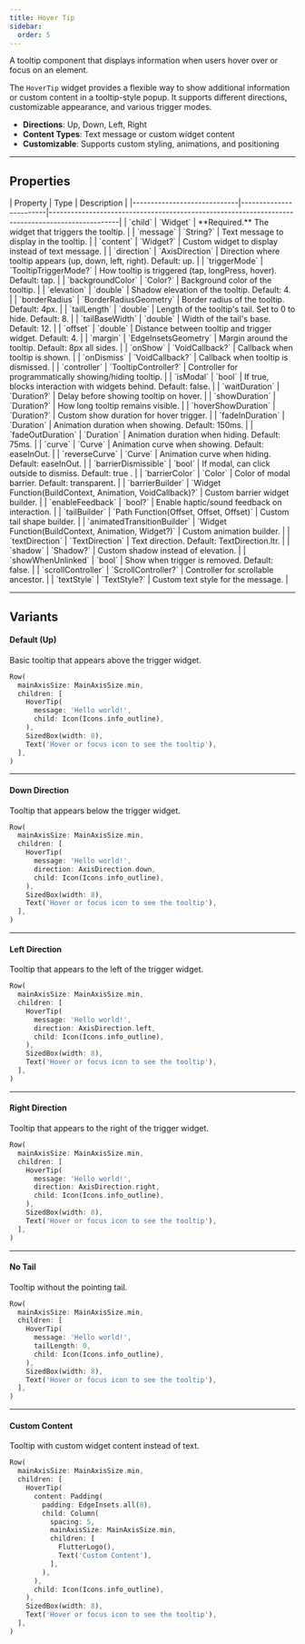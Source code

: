 ```yaml
---
title: Hover Tip
sidebar:
  order: 5
---
```



A tooltip component that displays information when users hover over or focus on an element.

The `HoverTip` widget provides a flexible way to show additional information or custom content in a tooltip-style popup. It supports different directions, customizable appearance, and various trigger modes.

- **Directions**: Up, Down, Left, Right
- **Content Types**: Text message or custom widget content
- **Customizable**: Supports custom styling, animations, and positioning

---

## Properties

<div class="docs-table">
| Property                    | Type                   | Description                                                                                     |
|-----------------------------|------------------------|-------------------------------------------------------------------------------------------------|
| `child`                     | `Widget`               | **Required.** The widget that triggers the tooltip.                                              |
| `message`                   | `String?`              | Text message to display in the tooltip.                                                          |
| `content`                   | `Widget?`              | Custom widget to display instead of text message.                                                |
| `direction`                 | `AxisDirection`        | Direction where tooltip appears (up, down, left, right). Default: up.                            |
| `triggerMode`               | `TooltipTriggerMode?`  | How tooltip is triggered (tap, longPress, hover). Default: tap.                                  |
| `backgroundColor`           | `Color?`               | Background color of the tooltip.                                                                 |
| `elevation`                 | `double`               | Shadow elevation of the tooltip. Default: 4.                                                     |
| `borderRadius`              | `BorderRadiusGeometry` | Border radius of the tooltip. Default: 4px.                                                      |
| `tailLength`                | `double`               | Length of the tooltip's tail. Set to 0 to hide. Default: 8.                                      |
| `tailBaseWidth`             | `double`               | Width of the tail's base. Default: 12.                                                           |
| `offset`                    | `double`               | Distance between tooltip and trigger widget. Default: 4.                                         |
| `margin`                    | `EdgeInsetsGeometry`   | Margin around the tooltip. Default: 8px all sides.                                               |
| `onShow`                    | `VoidCallback?`        | Callback when tooltip is shown.                                                                  |
| `onDismiss`                 | `VoidCallback?`        | Callback when tooltip is dismissed.                                                              |
| `controller`                | `TooltipController?`   | Controller for programmatically showing/hiding tooltip.                                          |
| `isModal`                   | `bool`                 | If true, blocks interaction with widgets behind. Default: false.                                 |
| `waitDuration`              | `Duration?`            | Delay before showing tooltip on hover.                                                           |
| `showDuration`              | `Duration?`            | How long tooltip remains visible.                                                                |
| `hoverShowDuration`         | `Duration?`            | Custom show duration for hover trigger.                                                          |
| `fadeInDuration`            | `Duration`             | Animation duration when showing. Default: 150ms.                                                 |
| `fadeOutDuration`           | `Duration`             | Animation duration when hiding. Default: 75ms.                                                   |
| `curve`                     | `Curve`                | Animation curve when showing. Default: easeInOut.                                                |
| `reverseCurve`              | `Curve`                | Animation curve when hiding. Default: easeInOut.                                                 |
| `barrierDismissible`        | `bool`                 | If modal, can click outside to dismiss. Default: true .                                          |
| `barrierColor`              | `Color`                | Color of modal barrier. Default: transparent.                                                    |
| `barrierBuilder`            | `Widget Function(BuildContext, Animation<double>, VoidCallback)?` | Custom barrier widget builder.                        |
| `enableFeedback`            | `bool?`                | Enable haptic/sound feedback on interaction.                                                     |
| `tailBuilder`               | `Path Function(Offset, Offset, Offset)` | Custom tail shape builder.                                                      |
| `animatedTransitionBuilder` | `Widget Function(BuildContext, Animation<double>, Widget?)` | Custom animation builder.                                   |
| `textDirection`             | `TextDirection`        | Text direction. Default: TextDirection.ltr.                                                      |
| `shadow`                    | `Shadow?`              | Custom shadow instead of elevation.                                                              |
| `showWhenUnlinked`          | `bool`                 | Show when trigger is removed. Default: false.                                                    |
| `scrollController`          | `ScrollController?`    | Controller for scrollable ancestor.                                                              |
| `textStyle`                 | `TextStyle?`           | Custom text style for the message.                                                         |

</div>

---

## Variants

#### Default (Up)
Basic tooltip that appears above the trigger widget.

<Preview src="hover-tip?style=up">

```dart
Row(
  mainAxisSize: MainAxisSize.min,
  children: [
    HoverTip(
      message: 'Hello world!',
      child: Icon(Icons.info_outline),
    ),
    SizedBox(width: 8),
    Text('Hover or focus icon to see the tooltip'),
  ],
)
```

</Preview>

---

#### Down Direction
Tooltip that appears below the trigger widget.

<Preview src="hover-tip?style=down">

```dart
Row(
  mainAxisSize: MainAxisSize.min,
  children: [
    HoverTip(
      message: 'Hello world!',
      direction: AxisDirection.down,
      child: Icon(Icons.info_outline),
    ),
    SizedBox(width: 8),
    Text('Hover or focus icon to see the tooltip'),
  ],
)
```

</Preview>

---

#### Left Direction
Tooltip that appears to the left of the trigger widget.

<Preview src="hover-tip?style=left">

```dart
Row(
  mainAxisSize: MainAxisSize.min,
  children: [
    HoverTip(
      message: 'Hello world!',
      direction: AxisDirection.left,
      child: Icon(Icons.info_outline),
    ),
    SizedBox(width: 8),
    Text('Hover or focus icon to see the tooltip'),
  ],
)
```

</Preview>

---

#### Right Direction
Tooltip that appears to the right of the trigger widget.

<Preview src="hover-tip?style=right">

```dart
Row(
  mainAxisSize: MainAxisSize.min,
  children: [
    HoverTip(
      message: 'Hello world!',
      direction: AxisDirection.right,
      child: Icon(Icons.info_outline),
    ),
    SizedBox(width: 8),
    Text('Hover or focus icon to see the tooltip'),
  ],
)
```

</Preview>

---

#### No Tail
Tooltip without the pointing tail.

<Preview src="hover-tip?style=noTail">

```dart
Row(
  mainAxisSize: MainAxisSize.min,
  children: [
    HoverTip(
      message: 'Hello world!',
      tailLength: 0,
      child: Icon(Icons.info_outline),
    ),
    SizedBox(width: 8),
    Text('Hover or focus icon to see the tooltip'),
  ],
)
```

</Preview>

---

#### Custom Content
Tooltip with custom widget content instead of text.

<Preview src="hover-tip?style=customContent">

```dart
Row(
  mainAxisSize: MainAxisSize.min,
  children: [
    HoverTip(
      content: Padding(
        padding: EdgeInsets.all(8),
        child: Column(
          spacing: 5,
          mainAxisSize: MainAxisSize.min,
          children: [
            FlutterLogo(),
            Text('Custom Content'),
          ],
        ),
      ),
      child: Icon(Icons.info_outline),
    ),
    SizedBox(width: 8),
    Text('Hover or focus icon to see the tooltip'),
  ],
)
```

</Preview>
